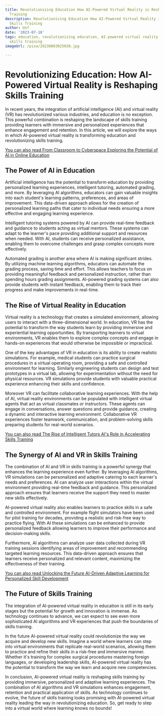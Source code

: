 ```yaml
---
title: Revolutionizing Education How AI-Powered Virtual Reality is Reshaping Skills
  Training
description: Revolutionizing Education How AI-Powered Virtual Reality is Reshaping
  Skills Training
author: Usf
date: '2023-07-18'
tags: education, revolutionizing education, AI-powered virtual reality, reshaping
  skills training
imageUrl: /pixa/20230803025038.jpg

---
```

#  Revolutionizing Education: How AI-Powered  Virtual Reality is  Reshaping Skills Training

In  recent years, the integration of artificial intelligence (AI) and virtual reality (VR) has revolutionized various industries, and education is no exception. This  powerful combination is reshaping the landscape of skills training providing learners with immersive and personalized experiences that enhance engagement and retention. In this article, we will explore the ways in which  AI-powered virtual reality is  transforming education and revolutionizing skills training.

[You can also read From Classroom to Cyberspace Exploring the Potential of AI in  Online Education](From%20Classroom%20to%20Cyberspace%20Exploring%20the%20Potential%20of%20AI%20in%20Online%20Education)


## The Power of AI in Education

Artificial intelligence has the potential to transform  education  by providing personalized learning experiences, intelligent tutoring,  automated grading, and more. By leveraging AI algorithms, educators can gain valuable insights into each student's learning patterns, preferences,  and areas of  improvement. This data-driven approach allows for the creation of personalized learning paths that cater to individual needs ensuring  a more effective and engaging learning experience.

Intelligent tutoring systems powered by AI can provide real-time feedback and guidance to students acting as virtual mentors. These systems  can adapt to the learner's pace providing additional  support and resources when needed. With AI,  students can receive personalized assistance, enabling them  to overcome challenges and grasp complex concepts more effectively.

Automated grading is  another area where  AI is making  significant strides.  By utilizing machine learning algorithms, educators can automate the grading process, saving time and effort. This allows teachers to focus on providing meaningful feedback and personalized instruction, rather than spending hours grading assignments. AI-powered grading systems can also provide students with instant feedback, enabling them to track  their progress  and make improvements in real-time.

## The Rise  of Virtual Reality in Education

Virtual reality is a technology  that creates a simulated environment, allowing users to interact with a three-dimensional world. In education, VR has the potential to transform the way students learn by providing immersive and experiential learning opportunities. By transporting learners to virtual environments, VR enables them to  explore complex concepts and engage in hands-on experiences that would otherwise be impossible or impractical.

One  of the key advantages of VR in education  is its ability to create realistic simulations. For  example, medical students can practice surgical procedures in a  virtual operating room, providing a safe  and  controlled environment for learning. Similarly engineering students can design and test prototypes in a virtual lab, allowing for experimentation without the need for physical resources. VR simulations provide students with valuable practical experience enhancing their skills and  confidence.

Moreover VR can facilitate collaborative learning experiences. With the help  of AI, virtual reality environments can be populated with intelligent virtual agents that act as virtual classmates or instructors. These  agents can engage in conversations, answer questions and provide guidance, creating a dynamic and interactive learning environment. Collaborative VR experiences foster  teamwork, communication, and problem-solving skills preparing students for real-world scenarios.

[You can also read The Rise of Intelligent Tutors  AI's Role  in Accelerating Skills  Training](The%20Rise%20of%20Intelligent%20Tutors%20AI%27s%20Role%20in%20Accelerating%20Skills%20Training)


## The  Synergy of AI and VR  in  Skills Training

The combination of AI and VR in skills training is a powerful synergy  that enhances the learning experience  even further. By leveraging AI algorithms, VR simulations  can be personalized and adaptive catering to each learner's needs and preferences.  AI can analyze user interactions within the virtual environment providing  real-time feedback and guidance. This personalized approach ensures that  learners receive the support they need to master new skills effectively.

AI-powered virtual reality also enables learners to practice skills in a safe and controlled environment. For example flight simulators have  been used for pilot training for decades, providing a realistic and risk-free way to practice flying.  With AI these simulations  can be enhanced  to provide personalized  feedback allowing  learners to improve their performance and decision-making skills.

Furthermore,  AI algorithms can analyze user data collected  during VR  training sessions identifying  areas of improvement and recommending targeted learning resources. This data-driven approach ensures that learners receive personalized and relevant content, maximizing the effectiveness of their training.

[You can also read Unlocking the Future AI-Driven Adaptive Learning for Personalized Skill Development](Unlocking%20the%20Future%20AI-Driven%20Adaptive%20Learning%20for%20Personalized%20Skill%20Development)


##  The Future of  Skills Training

The integration of AI-powered virtual reality in education is still in its early stages but the potential for growth and  innovation is  immense.  As technology continues to advance, we  can  expect to see even  more sophisticated AI algorithms and VR experiences  that push the boundaries of skills training.

In the future AI-powered virtual reality could revolutionize the way we acquire and develop new skills. Imagine a world  where learners can step into virtual environments that replicate real-world scenarios, allowing them  to practice and refine  their skills in a  risk-free and immersive manner. Whether it's training for complex  surgical procedures mastering foreign languages, or developing leadership skills, AI-powered virtual  reality has the potential to  transform the way we learn and acquire  new competencies.

In conclusion, AI-powered virtual  reality is reshaping skills training by providing immersive, personalized  and adaptive  learning  experiences. The combination of AI algorithms and VR simulations enhances engagement,  retention and practical application of skills. As technology continues to evolve, the  future of skills training looks promising with AI-powered virtual reality leading  the  way in revolutionizing education. So, get ready to step into  a virtual world where learning knows no bounds!